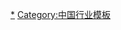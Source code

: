 <!-- 请按照[[中国银保监会]]定期发布的《银行业金融机构法人名单》《外国及港澳台银行分行名单》填写，不可自行编造或篡改国内银行业金融机构名词！ -->{{Navbox
|name = 中华人民共和国银行
|title = {{Flagicon|PRC}} [[中国大陆银行列表|中华人民共和国银行业金融机构]]
|bodyclass = hlist
|above =
* [[中央银行]]：[[中国人民银行]]
* 监管机构：[[中国银行保险监督管理委员会|中国银保监会]]

|group1 = 开发性金融机构
|list1  = [[国家开发银行]]

|group2 = [[政策性銀行]]
|list2  =
* [[中国进出口银行]]
* [[中国农业发展银行]]

|group3 = 国有大型商业银行<br>{{Small|（6家）}}<!-- 按財政部中央金融企业名录序號排列 -->
|list3 =
* [[中国工商银行]]
* [[中国建设银行]]
* [[中国农业银行]]
* [[中国银行]]
* [[交通银行]]
* [[中国邮政储蓄银行]]

|group4 = [[股份制商业银行]]<br>{{Small|（12家）}}<!-- 按成立时间排列 -->
|list4 = 
* [[招商银行]]
* [[中信银行]]
* [[平安银行]]
* [[兴业银行]]
* [[广发银行]]
* [[中国光大银行]]
* [[上海浦东发展银行]]
* [[华夏银行]]
* [[中国民生银行]]
* [[浙商银行]]
* [[恒丰银行]]
* [[渤海银行]]

|group5 = [[民營銀行]]<br>{{Small|（17家）}}<!-- 按成立时间排列 -->
|list5  = 
* [[浙江网商银行|网商银行]]
* [[深圳前海微众银行|微众银行]]
* [[温州民商银行|民商银行]]
* [[天津金城银行|金城银行]]
* [[上海华瑞银行|华瑞银行]]
* [[福建華通銀行|華通銀行]]
* [[重庆富民银行|富民银行]]
* [[安徽新安银行|新安银行]]
* [[武汉众邦银行|众邦银行]]
* [[湖南三湘銀行|三湘銀行]]
* [[四川新网银行|新网银行]]
* [[北京中关村银行|中关村银行]]
* [[江苏苏宁银行|苏宁银行]]
* [[山东威海蓝海银行|蓝海银行]]
* [[辽宁振兴银行|振兴银行]]
* [[吉林亿联银行|亿联银行]]
* [[梅州客商银行|客商银行]]
* [[江西裕民银行|裕民银行]]
* [[无锡锡商银行|锡商银行]]


|group6 = 地方银行
|list6 = 
* [[Template:中华人民共和国城市商业银行|城市商业银行{{Small|（134家）}}]]
* [[Template:中华人民共和国农村商业银行|农村商业银行{{Small|（1427家）}}]]
* [[Template:中华人民共和国农村合作银行|农村合作银行{{Small|（33家）}}]]
* [[村镇银行|村镇银行{{Small|（1616家）}}]]
* [[农村信用社|农村信用社{{Small|（812家）}}]]
* [[农村资金互助社|农村资金互助社{{Small|（45家）}}]]

|group7 = 住房储蓄银行<!-- 目前中国大陆仅此一家专业银行，故 group 名为住房储蓄银行，如果今后有改动，请酌情修改 -->
|list7  = [[中德住房储蓄银行]]

|group8 = 外资法人银行<br>{{Small|（39家）}}
|list8  = 
* [[汇丰银行（中国）]]
* [[渣打银行（中国）]]
* [[花旗银行（中国）]]
* [[星展银行（中国）]]
* [[瑞穗銀行]]（中国）
* [[三菱日联银行（中国）]]
* [[摩根士丹利国际银行（中国）]]
* [[摩根大通银行]]（中国）
* [[浦发硅谷银行]]
* [[友利銀行]]（中国）
* [[韩亚银行]]（中国）
* [[德意志银行]]（中国）
* [[新韩银行]]（中国）

* [[中小企業銀行|韩国企业银行]]（中国）
* {{le|首都银行|Metrobank (Philippines)|首都银行}}（中国）
* [[法国巴黎银行]]（中国）
* [[法国兴业银行]]（中国）
* [[法国东方汇理银行]]（中国）
* [[盘谷银行]]（中国）
* [[澳盛銀行|澳新银行]]（中国）
* [[正信银行]]
* [[华美银行]]（中国)）
* [[KB國民銀行|国民银行]]（中国）
* [[瑞银集团|瑞士银行]]（中国）
* [[新联商业银行]]
* [[滿地可銀行|蒙特利尔银行]]（中国）
* [[東亞銀行（中國）]]
* [[南洋商業銀行（中國）]]{{Small|（中资）}}
* [[恒生银行（中国）|恆生銀行（中國）]]
* [[華僑永亨銀行 (香港)|华侨永亨银行]]（中国）
* [[中信銀行（國際）|中信银行国际]]（中国）{{Small|（中资）}}
* [[大新银行]]（中国）
* [[大华银行]]（中国）
* [[華商銀行 (中國)|华商银行]]{{Small|（中资）}}
* [[開泰銀行]]（中国）
* [[富邦華一銀行]]{{Small|（台资）}}
* [[永豐商業銀行|永丰银行]]（中国）{{Small|（台资）}}
* [[玉山商業銀行|玉山银行]]（中国）{{Small|（台资）}}
* [[國泰世華商業銀行|国泰世华银行]]（中国）{{Small|（台资）}}

|group9 = 外国及港澳台<br>银行分行<br>{{Small|（括注境内主报告行）}}
|list9  = 
* [[德国商业银行]]<small>（上海分行）</small>
* [[巴克莱银行]]<small>（上海分行）</small>
* [[美国银行]]<small>（上海分行）</small>
* [[荷兰安置银行]]<small>（上海分行）</small>
* [[比利時聯合銀行]]<small>（上海分行）</small>
* [[挪威銀行]]<small>（上海分行）</small>
* [[加拿大豐業銀行]]<small>（广州分行）</small>
* [[桑坦德銀行]]<small>（上海分行）</small>
* [[意大利裕信银行]]<small>（上海分行）</small>
* [[瑞士信贷银行]]<small>（上海分行）</small>
* [[意大利联合圣保罗银行]]<small>（上海分行）</small>
* [[法国外贸银行]]<small>（上海分行）</small>
* [[纽约梅隆银行]]<small>（上海分行）</small>
* [[德国西德银行]]<small>（上海分行）</small>
* [[马来亚银行]]<small>（上海分行）</small>
* [[富通集團|富通银行]]<small>（上海分行）</small>
* [[大眾銀行（香港）]]<small>（深圳分行）</small>
* [[瑞典商业银行]]<small>（上海分行）</small>
* [[印度国家银行]]<small>（上海分行）</small>
* [[三井住友信託銀行]]<small>（上海分行）</small>
* [[北德意志州银行]]<small>（上海分行）</small>
* [[北欧斯安银行]]<small>（上海分行）</small>
* [[招商永隆銀行]]<small>（深圳分行）</small>
* [[上海商业银行]]<small>（深圳分行）</small>
* [[瑞典银行]]<small>（上海分行）</small>
* [[西太平洋銀行]]<small>（上海分行）</small>
* [[西雅那银行]]<small>（上海分行）</small>
* [[北欧银行]]<small>（上海分行）</small>
* [[美联银行]]<small>（上海分行）</small>
* [[台湾土地银行]]<small>（上海分行）</small>
* [[第一商业银行]]<small>（上海分行）</small>
* [[俄羅斯外貿銀行]]<small>（上海分行）</small>
* [[巴西银行]]<small>（上海分行）</small>
* [[大邱银行]]<small>（上海分行）</small>
* [[埃及国民银行]]<small>（上海分行）</small>
* [[澳洲聯邦銀行]]<small>（上海分行）</small>
* [[臺灣中小企業銀行|台湾中小企业银行]]<small>（上海分行）</small>
* [[卡纳拉银行]]<small>（上海分行）</small>
* [[印度尼西亚]][[万自立银行|曼底利银行]]<small>（上海分行）</small>
* [[韩国产业银行]]<small>（上海分行）</small>
* [[臺灣銀行|台湾银行]]<small>（上海分行）</small>
* [[联昌国际银行]]<small>（上海分行）</small>
* [[哈比银行]]<small>（乌鲁木齐分行）</small>

|group10 = 其他<br />银行业金融机构
|list10  = 
* [[信托公司|信托公司{{Small|（68家）}}]]
* [[贷款公司|贷款公司{{Small|（13家）}}]]
* [[企业集团财务公司|企业集团财务公司{{Small|（253家）}}]]
* [[汽车金融公司|汽车金融公司{{Small|（25家）}}]]
* [[金融租赁公司|金融租赁公司{{Small|（69家）}}]]
* [[消费金融公司|消费金融公司{{Small|（23家）}}]]
* [[货币经纪公司|货币经纪公司{{Small|（5家）}}]]
* [[金融资产管理公司|金融资产管理公司{{Small|（4家）}}]]
* 其他会管金融机构{{Small|（14家）}}

|group11 = 相关条目
|group11style = background-color:#f9f9f9
|list11 = 
* [[存款保险基金管理有限责任公司]]
* [[央行金融机构评级]]

|below =
* [[香港银行列表|香港特别行政区银行业]]
* [[澳门银行列表|澳门特别行政区银行业]]
}}<noinclude>

[[Category:中华人民共和国银行|*]]
[[Category:中国行业模板]]
[[Category:中华人民共和国银行导航模板| ]]
</noinclude>